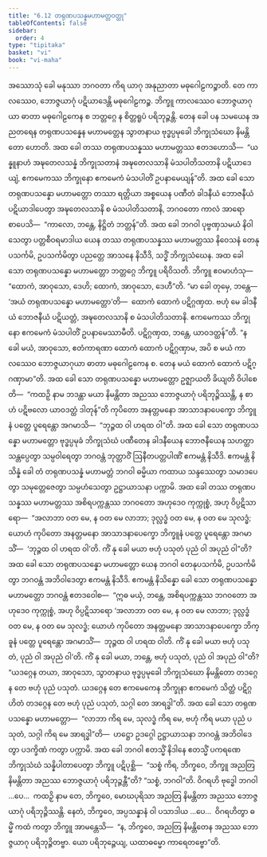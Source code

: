 ```yaml
---
title: "6.12 တရုဏပသန္နမဟာမတ္တဝတ္ထု"
tableOfContents: false
sidebar:
  order: 4
type: "tipitaka"
basket: "vi"
book: "vi-maha"
---
```



<DynamicBreadcrumb />

<Division number="283" book="vi-maha">

<Paragraph number="1286" book="vi-maha">
အဿောသုံ ခေါ မနုဿာ ဘဂဝတာ ကိရ ယာဂု အနုညာတာ မဓုဂေါဠကဉ္စာတိ. တေ ကာလဿေဝ, ဘောဇ္ဇယာဂုံ ပဋိယာဒေန္တိ မဓုဂေါဠကဉ္စ. ဘိက္ခူ ကာလဿေဝ ဘောဇ္ဇယာဂုယာ ဓာတာ မဓုဂေါဠကေန စ ဘတ္တဂ္ဂေ န စိတ္တရူပံ ပရိဘုဉ္ဇန္တိ. တေန ခေါ ပန သမယေန အညတရေန တရုဏပသန္နေန မဟာမတ္တေန သွာတနာယ ဗုဒ္ဓပ္ပမုခေါ ဘိက္ခုသံဃော နိမန္တိတော ဟောတိ. အထ ခေါ တဿ တရုဏပသန္နဿ မဟာမတ္တဿ ဧတဒဟောသိ—  “ယန္နူနာဟံ အဍ္ဎတေလသန္နံ ဘိက္ခုသတာနံ အဍ္ဎတေလသာနိ မံသပါတိသတာနိ ပဋိယာဒေယျံ, ဧကမေကဿ ဘိက္ခုနော ဧကမေကံ မံသပါတိံ ဥပနာမေယျန်”တိ. အထ ခေါ သော တရုဏပသန္နော မဟာမတ္တော တဿာ ရတ္တိယာ အစ္စယေန ပဏီတံ ခါဒနီယံ ဘောဇနီယံ ပဋိယာဒါပေတွာ အဍ္ဎတေလသာနိ စ မံသပါတိသတာနိ, ဘဂဝတော ကာလံ အာရောစာပေသိ—  “ကာလော, ဘန္တေ, နိဋ္ဌိတံ ဘတ္တန်”တိ. အထ ခေါ ဘဂဝါ ပုဗ္ဗဏှသမယံ နိဝါသေတွာ ပတ္တစီဝရမာဒါယ ယေန တဿ တရုဏပသန္နဿ မဟာမတ္တဿ နိဝေသနံ တေနုပသင်္ကမိ, ဥပသင်္ကမိတွာ ပညတ္တေ အာသနေ နိသီဒိ, သဒ္ဓိံ ဘိက္ခုသံဃေန. အထ ခေါ သော တရုဏပသန္နော မဟာမတ္တော ဘတ္တဂ္ဂေ ဘိက္ခူ ပရိဝိသတိ. ဘိက္ခူ ဧဝမာဟံသု—  “ထောကံ, အာဝုသော, ဒေဟိ; ထောကံ, အာဝုသော, ဒေဟီ”တိ. “မာ ခေါ တုမှေ, ဘန္တေ—  ‘အယံ တရုဏပသန္နော မဟာမတ္တော’တိ—  ထောကံ ထောကံ ပဋိဂ္ဂဏှထ. ဗဟုံ မေ ခါဒနီယံ ဘောဇနီယံ ပဋိယတ္တံ, အဍ္ဎတေလသာနိ စ မံသပါတိသတာနိ. ဧကမေကဿ ဘိက္ခုနော ဧကမေကံ မံသပါတိံ ဥပနာမေဿာမီတိ. ပဋိဂ္ဂဏှထ, ဘန္တေ, ယာဝဒတ္ထန်”တိ. “န ခေါ မယံ, အာဝုသော, ဧတံကာရဏာ ထောကံ ထောကံ ပဋိဂ္ဂဏှာမ, အပိ စ မယံ ကာလဿေဝ ဘောဇ္ဇယာဂုယာ ဓာတာ မဓုဂေါဠကေန စ. တေန မယံ ထောကံ ထောကံ ပဋိဂ္ဂဏှာမာ”တိ. အထ ခေါ သော တရုဏပသန္နော မဟာမတ္တော ဥဇ္ဈာယတိ ခိယျတိ ဝိပါစေတိ—  “ကထဉှိ နာမ ဘဒန္တာ မယာ နိမန္တိတာ အညဿ ဘောဇ္ဇယာဂုံ ပရိဘုဉ္ဇိဿန္တိ, န စာဟံ ပဋိဗလော ယာဝဒတ္ထံ ဒါတုန်”တိ ကုပိတော အနတ္တမနော အာသာဒနာပေက္ခော ဘိက္ခူနံ ပတ္တေ ပူရေန္တော အဂမာသိ—  “ဘုဉ္ဇထ ဝါ ဟရထ ဝါ”တိ. အထ ခေါ သော တရုဏပသန္နော မဟာမတ္တော ဗုဒ္ဓပ္ပမုခံ ဘိက္ခုသံဃံ ပဏီတေန ခါဒနီယေန ဘောဇနီယေန သဟတ္ထာ သန္တပ္ပေတွာ သမ္ပဝါရေတွာ ဘဂဝန္တံ ဘုတ္တာဝိံ ဩနီတပတ္တပါဏိံ ဧကမန္တံ နိသီဒိ. ဧကမန္တံ နိသိန္နံ ခေါ တံ တရုဏပသန္နံ မဟာမတ္တံ ဘဂဝါ ဓမ္မိယာ ကထာယ သန္ဒဿေတွာ သမာဒပေတွာ သမုတ္တေဇေတွာ သမ္ပဟံသေတွာ ဥဋ္ဌာယာသနာ ပက္ကာမိ.
</Paragraph>

<Paragraph number="1287" book="vi-maha">
အထ ခေါ တဿ တရုဏပသန္နဿ မဟာမတ္တဿ အစိရပက္ကန္တဿ ဘဂဝတော အဟုဒေဝ ကုက္ကုစ္စံ, အဟု ဝိပ္ပဋိသာရော—  “အလာဘာ ဝတ မေ, န ဝတ မေ လာဘာ; ဒုလ္လဒ္ဓံ ဝတ မေ, န ဝတ မေ သုလဒ္ဓံ; ယောဟံ ကုပိတော အနတ္တမနော အာသာဒနာပေက္ခော ဘိက္ခူနံ ပတ္တေ ပူရေန္တော အဂမာသိံ—  ‘ဘုဉ္ဇထ ဝါ ဟရထ ဝါ’တိ. ကိံ နု ခေါ မယာ ဗဟုံ ပသုတံ ပုညံ ဝါ အပုညံ ဝါ”တိ? အထ ခေါ သော တရုဏပသန္နော မဟာမတ္တော ယေန ဘဂဝါ တေနုပသင်္ကမိ, ဥပသင်္ကမိတွာ ဘဂဝန္တံ အဘိဝါဒေတွာ ဧကမန္တံ နိသီဒိ. ဧကမန္တံ နိသိန္နော ခေါ သော တရုဏပသန္နော မဟာမတ္တော ဘဂဝန္တံ ဧတဒဝေါစ—  “ဣဓ မယှံ, ဘန္တေ, အစိရပက္ကန္တဿ ဘဂဝတော အဟုဒေဝ ကုက္ကုစ္စံ, အဟု ဝိပ္ပဋိသာရော ‘အလာဘာ ဝတ မေ, န ဝတ မေ လာဘာ; ဒုလ္လဒ္ဓံ ဝတ မေ, န ဝတ မေ သုလဒ္ဓံ; ယောဟံ ကုပိတော အနတ္တမနော အာသာဒနာပေက္ခော ဘိက္ခူနံ ပတ္တေ ပူရေန္တော အဂမာသိံ—  ဘုဉ္ဇထ ဝါ ဟရထ ဝါတိ. ကိံ နု ခေါ မယာ ဗဟုံ ပသုတံ, ပုညံ ဝါ အပုညံ ဝါ’တိ. ကိံ နု ခေါ မယာ, ဘန္တေ, ဗဟုံ ပသုတံ, ပုညံ ဝါ အပုညံ ဝါ”တိ? “ယဒဂ္ဂေန တယာ, အာဝုသော, သွာတနာယ ဗုဒ္ဓပ္ပမုခေါ ဘိက္ခုသံဃော နိမန္တိတော တဒဂ္ဂေန တေ ဗဟုံ ပုညံ ပသုတံ. ယဒဂ္ဂေန တေ ဧကမေကေန ဘိက္ခုနာ ဧကမေကံ သိတ္ထံ ပဋိဂ္ဂဟိတံ တဒဂ္ဂေန တေ ဗဟုံ ပုညံ ပသုတံ, သဂ္ဂါ တေ အာရဒ္ဓါ”တိ. အထ ခေါ သော တရုဏပသန္နော မဟာမတ္တော—  “လာဘာ ကိရ မေ, သုလဒ္ဓံ ကိရ မေ, ဗဟုံ ကိရ မယာ ပုညံ ပသုတံ, သဂ္ဂါ ကိရ မေ အာရဒ္ဓါ”တိ—  ဟဋ္ဌော ဥဒဂ္ဂေါ ဥဋ္ဌာယာသနာ ဘဂဝန္တံ အဘိဝါဒေတွာ ပဒက္ခိဏံ ကတွာ ပက္ကာမိ. အထ ခေါ ဘဂဝါ ဧတသ္မိံ နိဒါနေ ဧတသ္မိံ ပကရဏေ ဘိက္ခုသံဃံ သန္နိပါတာပေတွာ ဘိက္ခူ ပဋိပုစ္ဆိ—  “သစ္စံ ကိရ, ဘိက္ခဝေ, ဘိက္ခူ အညတြ နိမန္တိတာ အညဿ ဘောဇ္ဇယာဂုံ ပရိဘုဉ္ဇန္တီ”တိ? “သစ္စံ, ဘဂဝါ”တိ. ဝိဂရဟိ ဗုဒ္ဓေါ ဘဂဝါ …ပေ…  ကထဉှိ နာမ တေ, ဘိက္ခဝေ, မောဃပုရိသာ အညတြ နိမန္တိတာ အညဿ ဘောဇ္ဇယာဂုံ ပရိဘုဉ္ဇိဿန္တိ. နေတံ, ဘိက္ခဝေ, အပ္ပသန္နာနံ ဝါ ပသာဒါယ …ပေ…  ဝိဂရဟိတွာ ဓမ္မိံ ကထံ ကတွာ ဘိက္ခူ အာမန္တေသိ—  “န, ဘိက္ခဝေ, အညတြ နိမန္တိတေန အညဿ ဘောဇ္ဇယာဂု ပရိဘုဉ္ဇိတဗ္ဗာ. ယော ပရိဘုဉ္ဇေယျ, ယထာဓမ္မော ကာရေတဗ္ဗော”တိ.
</Paragraph>
</Division>